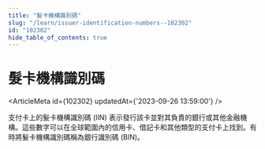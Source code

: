 ```yaml
---
title: "髮卡機構識別碼"
slug: "/learn/issuer-identification-numbers--102302"
id: "102302"
hide_table_of_contents: true
---
```



# 髮卡機構識別碼

<ArticleMeta id={102302} updatedAt={'2023-09-26 13:59:00'} />
<div className='border-solid border-b border-t-0 my-4 border-[var(--ifm-color-gray-300)]' />

支付卡上的髮卡機構識別碼 (IIN) 表示發行該卡並對其負責的銀行或其他金融機構。這些數字可以在全球範圍內的信用卡、借記卡和其他類型的支付卡上找到。有時將髮卡機構識別碼稱為銀行識別碼 (BIN)。

